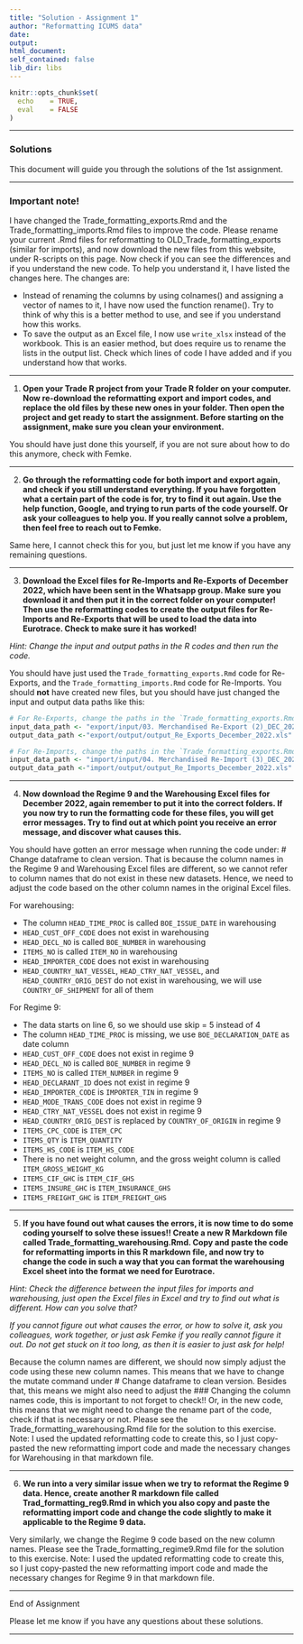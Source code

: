 ```yaml
---
title: "Solution - Assignment 1"
author: "Reformatting ICUMS data"
date: 
output: 
html_document:
self_contained: false
lib_dir: libs
---
```


```r
knitr::opts_chunk$set(
  echo    = TRUE,
  eval    = FALSE
)

```

---

### Solutions
This document will guide you through the solutions of the 1st assignment.

---

### Important note!
I have changed the Trade_formatting_exports.Rmd and the Trade_formatting_imports.Rmd files to improve the code. Please rename your current .Rmd files for reformatting to OLD_Trade_formatting_exports (similar for imports), and now download the new files from this website, under R-scripts on this page. Now check if you can see the differences and if you understand the new code. To help you understand it, I have listed the changes here. The changes are:

- Instead of renaming the columns by using colnames() and assigning a vector of names to it, I have now used the function rename(). Try to think of why this is a better method to use, and see if you understand how this works.
- To save the output as an Excel file, I now use `write_xlsx` instead of the workbook. This is an easier method, but does require us to rename the lists in the output list. Check which lines of code I have added and if you understand how that works.

---

1. **Open your Trade R project from your Trade R folder on your computer. Now re-download the reformatting export and import codes, and replace the old files by these new ones in your folder. Then open the project and get ready to start the assignment. Before starting on the assignment, make sure you clean your environment.**

You should have just done this yourself, if you are not sure about how to do this anymore, check with Femke.

---

2. **Go through the reformatting code for both import and export again, and check if you still understand everything. If you have forgotten what a certain part of the code is for, try to find it out again. Use the help function, Google, and trying to run parts of the code yourself. Or ask your colleagues to help you. If you really cannot solve a problem, then feel free to reach out to Femke.**

Same here, I cannot check this for you, but just let me know if you have any remaining questions.

---

3. **Download the Excel files for Re-Imports and Re-Exports of December 2022, which have been sent in the Whatsapp group. Make sure you download it and then put it in the correct folder on your computer! Then use the reformatting codes to create the output files for Re-Imports and Re-Exports that will be used to load the data into Eurotrace. Check to make sure it has worked!**

*Hint: Change the input and output paths in the R codes and then run the code.*

You should have just used the `Trade_formatting_exports.Rmd` code for Re-Exports, and the `Trade_formatting_imports.Rmd` code for Re-Imports. You should **not** have created new files, but you should have just changed the input and output data paths like this:

```r
# For Re-Exports, change the paths in the `Trade_formatting_exports.Rmd` file to this:
input_data_path <- "export/input/03. Merchandised Re-Export (2)_DEC_2022.xlsx"
output_data_path <-"export/output/output_Re_Exports_December_2022.xls"

# For Re-Imports, change the paths in the `Trade_formatting_exports.Rmd` file to this:
input_data_path <- "import/input/04. Merchandised Re-Import (3)_DEC_2022.xlsx"
output_data_path <-"import/output/output_Re_Imports_December_2022.xls"
```

---

4. **Now download the Regime 9 and the Warehousing Excel files for December 2022, again remember to put it into the correct folders. If you now try to run the formatting code for these files, you will get error messages. Try to find out at which point you receive an error message, and discover what causes this.**

You should have gotten an error message when running the code under: # Change dataframe to clean version. That is because the column names in the Regime 9 and Warehousing Excel files are different, so we cannot refer to column names that do not exist in these new datasets. Hence, we need to adjust the code based on the other column names in the original Excel files.

For warehousing:

- The column `HEAD_TIME_PROC` is called `BOE_ISSUE_DATE` in warehousing
- `HEAD_CUST_OFF_CODE` does not exist in warehousing
- `HEAD_DECL_NO` is called `BOE_NUMBER` in warehousing
- `ITEMS_NO` is called `ITEM_NO` in warehousing
- `HEAD_IMPORTER_CODE` does not exist in warehousing
- `HEAD_COUNTRY_NAT_VESSEL`, `HEAD_CTRY_NAT_VESSEL`, and `HEAD_COUNTRY_ORIG_DEST` do not exist in warehousing, we will use `COUNTRY_OF_SHIPMENT` for all of them

For Regime 9:

- The data starts on line 6, so we should use skip = 5 instead of 4
- The column `HEAD_TIME_PROC` is missing, we use `BOE_DECLARATION_DATE` as date column
- `HEAD_CUST_OFF_CODE` does not exist in regime 9
- `HEAD_DECL_NO` is called `BOE_NUMBER` in regime 9
- `ITEMS_NO` is called `ITEM_NUMBER` in regime 9
- `HEAD_DECLARANT_ID` does not exist in regime 9
- `HEAD_IMPORTER_CODE` is `IMPORTER_TIN` in regime 9
- `HEAD_MODE_TRANS_CODE` does not exist in regime 9
- `HEAD_CTRY_NAT_VESSEL` does not exist in regime 9
- `HEAD_COUNTRY_ORIG_DEST` is replaced by `COUNTRY_OF_ORIGIN` in regime 9
- `ITEMS_CPC_CODE` is `ITEM_CPC`
- `ITEMS_QTY` is `ITEM_QUANTITY`
- `ITEMS_HS_CODE` is `ITEM_HS_CODE`
- There is no net weight column, and the gross weight column is called `ITEM_GROSS_WEIGHT_KG`
- `ITEMS_CIF_GHC` is `ITEM_CIF_GHS`
- `ITEMS_INSURE_GHC` is `ITEM_INSURANCE_GHS`
- `ITEMS_FREIGHT_GHC` is `ITEM_FREIGHT_GHS`

---

5. **If you have found out what causes the errors, it is now time to do some coding yourself to solve these issues!! Create a new R Markdown file called Trade_formatting_warehousing.Rmd. Copy and paste the code for reformatting imports in this R markdown file, and now try to change the code in such a way that you can format the warehousing Excel sheet into the format we need for Eurotrace.**

*Hint: Check the difference between the input files for imports and warehousing, just open the Excel files in Excel and try to find out what is different. How can you solve that?*

*If you cannot figure out what causes the error, or how to solve it, ask you colleagues, work together, or just ask Femke if you really cannot figure it out. Do not get stuck on it too long, as then it is easier to just ask for help!*

Because the column names are different, we should now simply adjust the code using these new column names. This means that we have to change the mutate command under # Change dataframe to clean version. Besides that, this means we might also need to adjust the ### Changing the column names code, this is important to not forget to check!! Or, in the new code, this means that we might need to change the rename part of the code, check if that is necessary or not. Please see the Trade_formatting_warehousing.Rmd file for the solution to this exercise. Note: I used the updated reformatting code to create this, so I just copy-pasted the new reformatting import code and made the necessary changes for Warehousing in that markdown file.

---

6. **We run into a very similar issue when we try to reformat the Regime 9 data. Hence, create another R markdown file called Trad_formatting_reg9.Rmd in which you also copy and paste the reformatting import code and change the code slightly to make it applicable to the Regime 9 data.**

Very similarly, we change the Regime 9 code based on the new column names. Please see the Trade_formatting_regime9.Rmd file for the solution to this exercise. Note: I used the updated reformatting code to create this, so I just copy-pasted the new reformatting import code and made the necessary changes for Regime 9 in that markdown file.

---

End of Assignment

Please let me know if you have any questions about these solutions.

---
